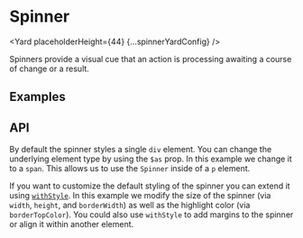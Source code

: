 <!--
Copyright (c) Uber Technologies, Inc.

This source code is licensed under the MIT license found in the
LICENSE file in the root directory of this source tree.
-->







# Spinner

<Yard placeholderHeight={44} {...spinnerYardConfig} />

Spinners provide a visual cue that an action is processing awaiting a course of change or a result.

## Examples

<Example title="Basic" path="spinner/basic.tsx">
  <SpinnerBasic />
</Example>

<Example title="Sizes" path="spinner/size.tsx">
  <SpinnerSize />
</Example>

<Example title="Element" path="spinner/span.tsx">
  <SpinnerSpan />
</Example>

## API

<Exports
  component={SpinnerExports}
  title="Spinner exports"
  path="baseui/spinner"
/>

By default the spinner styles a single `div` element. You can change the underlying element type by using the `$as` prop. In this example we change it to a `span`. This allows us to use the `Spinner` inside of a `p` element.

<Example title="Customizing" path="spinner/custom.tsx">
  <SpinnerCustom />
</Example>

If you want to customize the default styling of the spinner you can extend it using [`withStyle`](/blog/base-web-v8/#themed-withstyle-function). In this example we modify the size of the spinner (via `width`, `height`, and `borderWidth`) as well as the highlight color (via `borderTopColor`). You could also use `withStyle` to add margins to the spinner or align it within another element.
